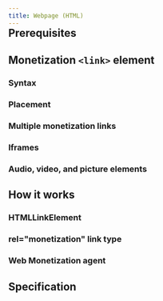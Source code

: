 ```yaml
---
title: Webpage (HTML)
---
```


<Badge text='HTML DOM API' style='position: relative; top:-30px;' />

<Overview />

## Prerequisites

<Prereqs />

## Monetization `<link>` element

### Syntax

<Syntax />

### Placement

<Placement />

### Multiple monetization links

<MultiLink />

### Iframes

<Iframes />

### Audio, video, and picture elements

<Media />

## How it works

### HTMLLinkElement
<HowHtml />

### rel="monetization" link type
<HowRel />

### Web Monetization agent
<HowAgent />

## Specification

<Specification anchor='link-type-monetization' />